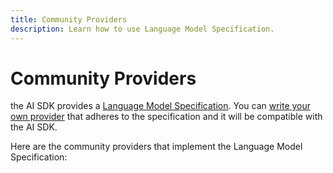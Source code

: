 ```yaml
---
title: Community Providers
description: Learn how to use Language Model Specification.
---
```


# Community Providers

the AI SDK provides a [Language Model Specification](https://github.com/vercel/ai/tree/main/packages/provider/src/language-model/v1).
You can [write your own provider](./community-providers/custom-providers) that adheres to the specification and it will be compatible with the AI SDK.

Here are the community providers that implement the Language Model Specification:

<CommunityModelCards />
